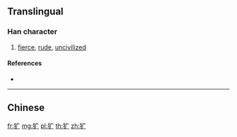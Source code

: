 {{also|獷}}
==Translingual==

===Han character===
{{Han char|rn=94|rad=犬|as=03|sn=6|four=|canj=KHI}}

# [[fierce]], [[rude]], [[uncivilized]]

====References====
* {{Han ref|kx=0706.171|hdz=21333.100|uh=72B7|ud=29367}}

----

==Chinese==
{{zh-see|獷}}

[[fr:犷]]
[[mg:犷]]
[[pl:犷]]
[[th:犷]]
[[zh:犷]]